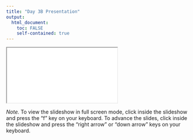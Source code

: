 ```yaml
---
title: "Day 3B Presentation"
output: 
  html_document:
    toc: FALSE
    self-contained: true
---
```


<iframe class="slide-deck" src="slides/slides_3b.html" title="Day 3B Presentation"></iframe>

*Note.* To view the slideshow in full screen mode, click inside the slideshow and press the "f" key on your keyboard. To advance the slides, click inside the slideshow and press the "right arrow" or "down arrow" keys on your keyboard.
